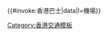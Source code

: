 <includeonly>{{#invoke:香港巴士|data|l=機場}}</includeonly><noinclude>
{{Documentation}}
[[Category:香港交通模板]]
</noinclude>